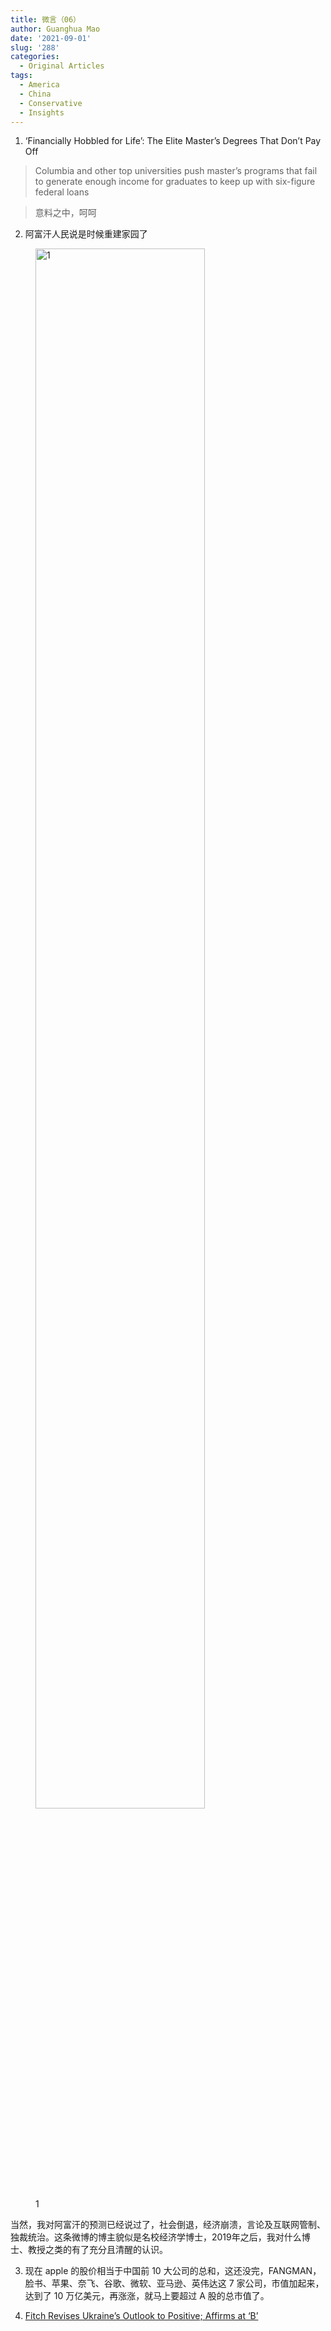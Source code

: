 ```yaml
---
title: 微言（06）
author: Guanghua Mao
date: '2021-09-01'
slug: '288'
categories:
  - Original Articles
tags:
  - America
  - China
  - Conservative
  - Insights
---
```


1. ‘Financially Hobbled for Life’: The Elite Master’s Degrees That Don’t Pay Off

>Columbia and other top universities push master’s programs that fail to generate enough income for graduates to keep up with six-figure federal loans

>意料之中，呵呵


2. 阿富汗人民说是时候重建家园了

![1](1.jpeg){width=80%}

当然，我对阿富汗的预测已经说过了，社会倒退，经济崩溃，言论及互联网管制、独裁统治。这条微博的博主貌似是名校经济学博士，2019年之后，我对什么博士、教授之类的有了充分且清醒的认识。

3. 现在 apple 的股价相当于中国前 10 大公司的总和，这还没完，FANGMAN，脸书、苹果、奈飞、谷歌、微软、亚马逊、英伟达这 7 家公司，市值加起来，达到了 10 万亿美元，再涨涨，就马上要超过 A 股的总市值了。

4. [Fitch Revises Ukraine's Outlook to Positive; Affirms at 'B'](https://www.fitchratings.com/research/sovereigns/fitch-revises-ukraine-outlook-to-positive-affirms-at-b-06-08-2021)
